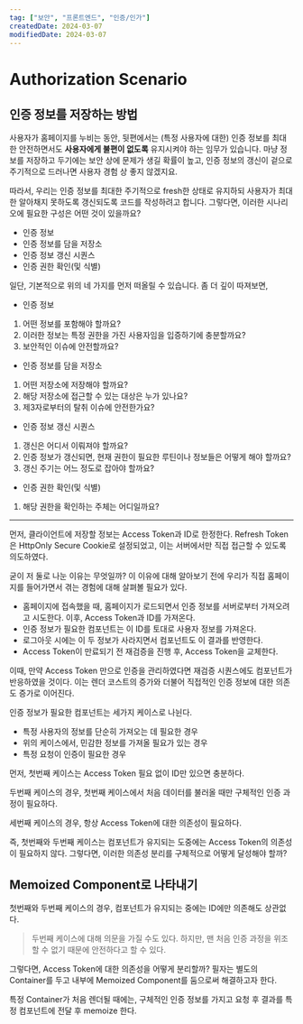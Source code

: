 ```yaml
---
tag: ["보안", "프론트엔드", "인증/인가"]
createdDate: 2024-03-07
modifiedDate: 2024-03-07
---
```


# Authorization Scenario

## 인증 정보를 저장하는 방법

사용자가 홈페이지를 누비는 동안, 뒷편에서는 (특정 사용자에 대한) 인증 정보를 최대한 안전하면서도 **사용자에게 불편이 없도록** 유지시켜야 하는 임무가 있습니다. 마냥 정보를 저장하고 두기에는 보안 상에 문제가 생길 확률이 높고, 인증 정보의 갱신이 겉으로 주기적으로 드러나면 사용자 경험 상 좋지 않겠지요.

따라서, 우리는 인증 정보를 최대한 주기적으로 fresh한 상태로 유지하되 사용자가 최대한 알아채지 못하도록 갱신되도록 코드를 작성하려고 합니다. 그렇다면, 이러한 시나리오에 필요한 구성은 어떤 것이 있을까요?

- 인증 정보
- 인증 정보를 담을 저장소
- 인증 정보 갱신 시퀀스
- 인증 권한 확인(및 식별)

일단, 기본적으로 위의 네 가지를 먼저 떠올릴 수 있습니다. 좀 더 깊이 따져보면,

- 인증 정보

1. 어떤 정보를 포함해야 할까요?
2. 이러한 정보는 특정 권한을 가진 사용자임을 입증하기에 충분할까요?
3. 보안적인 이슈에 안전할까요?

- 인증 정보를 담을 저장소

1. 어떤 저장소에 저장해야 할까요?
2. 해당 저장소에 접근할 수 있는 대상은 누가 있나요?
3. 제3자로부터의 탈취 이슈에 안전한가요?

- 인증 정보 갱신 시퀀스

1. 갱신은 어디서 이뤄져야 할까요?
2. 인증 정보가 갱신되면, 현재 권한이 필요한 루틴이나 정보들은 어떻게 해야 할까요?
3. 갱신 주기는 어느 정도로 잡아야 할까요?

- 인증 권한 확인(및 식별)

1. 해당 권한을 확인하는 주체는 어디일까요?

---

먼저, 클라이언트에 저장할 정보는 Access Token과 ID로 한정한다. Refresh Token은 HttpOnly Secure Cookie로 설정되었고, 이는 서버에서만 직접 접근할 수 있도록 의도하였다.

굳이 저 둘로 나눈 이유는 무엇일까? 이 이유에 대해 알아보기 전에 우리가 직접 홈페이지를 들어가면서 겪는 경험에 대해 살펴볼 필요가 있다.

- 홈페이지에 접속했을 때, 홈페이지가 로드되면서 인증 정보를 서버로부터 가져오려고 시도한다. 이후, Access Token과 ID를 가져온다.
- 인증 정보가 필요한 컴포넌트는 이 ID를 토대로 사용자 정보를 가져온다.
- 로그아웃 시에는 이 두 정보가 사라지면서 컴포넌트도 이 결과를 반영한다.
- Access Token이 만료되기 전 재검증을 진행 후, Access Token을 교체한다.

이때, 만약 Access Token 만으로 인증을 관리하였다면 재검증 시퀀스에도 컴포넌트가 반응하였을 것이다. 이는 렌더 코스트의 증가와 더불어 직접적인 인증 정보에 대한 의존도 증가로 이어진다.

인증 정보가 필요한 컴포넌트는 세가지 케이스로 나뉜다.

- 특정 사용자의 정보를 단순히 가져오는 데 필요한 경우
- 위의 케이스에서, 민감한 정보를 가져올 필요가 있는 경우
- 특정 요청이 인증이 필요한 경우

먼저, 첫번째 케이스는 Access Token 필요 없이 ID만 있으면 충분하다.

두번째 케이스의 경우, 첫번째 케이스에서 처음 데이터를 불러올 때만 구체적인 인증 과정이 필요하다.

세번째 케이스의 경우, 항상 Access Token에 대한 의존성이 필요하다.

즉, 첫번째와 두번째 케이스는 컴포넌트가 유지되는 도중에는 Access Token의 의존성이 필요하지 않다. 그렇다면, 이러한 의존성 분리를 구체적으로 어떻게 달성해야 할까?

## Memoized Component로 나타내기

첫번째와 두번째 케이스의 경우, 컴포넌트가 유지되는 중에는 ID에만 의존해도 상관없다.

> 두번째 케이스에 대해 의문을 가질 수도 있다. 하지만, 맨 처음 인증 과정을 위조할 수 없기 때문에 안전하다고 할 수 있다.

그렇다면, Access Token에 대한 의존성을 어떻게 분리할까? 필자는 별도의 Container를 두고 내부에 Memoized Component를 둠으로써 해결하고자 한다.

특정 Container가 처음 렌더될 때에는, 구체적인 인증 정보를 가지고 요청 후 결과를 특정 컴포넌트에 전달 후 memoize 한다.
